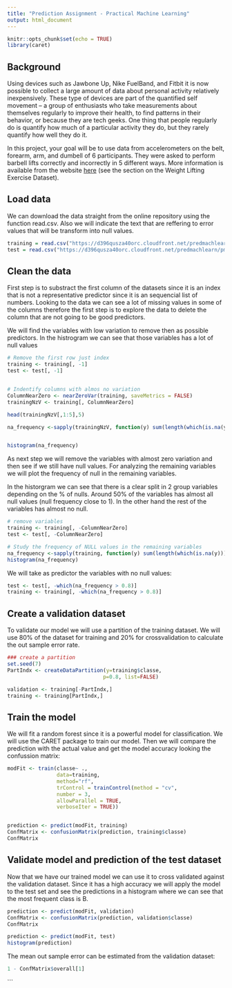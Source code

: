 ```yaml
---
title: "Prediction Assignment - Practical Machine Learning"
output: html_document
---
```


```r
knitr::opts_chunk$set(echo = TRUE)
library(caret)

```

## Background

Using devices such as Jawbone Up, Nike FuelBand, and Fitbit it is now possible to collect a large amount of data about personal activity relatively inexpensively. These type of devices are part of the quantified self movement – a group of enthusiasts who take measurements about themselves regularly to improve their health, to find patterns in their behavior, or because they are tech geeks. One thing that people regularly do is quantify how much of a particular activity they do, but they rarely quantify how well they do it. 

In this project, your goal will be to use data from accelerometers on the belt, forearm, arm, and dumbell of 6 participants. They were asked to perform barbell lifts correctly and incorrectly in 5 different ways. More information is available from the website [here](http://web.archive.org/web/20161224072740/http:/groupware.les.inf.puc-rio.br/har) (see the section on the Weight Lifting Exercise Dataset).


## Load data 
We can download the data straight from the online repository using the function read.csv. Also we will indicate the text that are reffering to error values that will be transform into null values.  

```r
training = read.csv("https://d396qusza40orc.cloudfront.net/predmachlearn/pml-training.csv", na.strings=c("NA","#DIV/0!",""))
test = read.csv("https://d396qusza40orc.cloudfront.net/predmachlearn/pml-testing.csv", na.strings=c("NA","#DIV/0!",""))


```


## Clean the data

First step is to substract the first column of the datasets since it is an index that is not a representative predictor since it is an sequencial list of numbers. Looking to the data we can see a lot of missing values in some of the columns therefore the first step is to explore the data to delete the column that are not going to be good predictors. 

We will find the variables with low variation to remove then as possible predictors. In the histrogram we can see that those variables has a lot of null values

```r
# Remove the first row just index 
training <- training[, -1]
test <- test[, -1]


# Indentify columns with almos no variation 
ColumnNearZero <- nearZeroVar(training, saveMetrics = FALSE)
trainingNzV <- training[, ColumnNearZero]

head(trainingNzV[,1:5],5)

```


```r
na_frequency <-sapply(trainingNzV, function(y) sum(length(which(is.na(y))))/length(y))


histogram(na_frequency)

```

As next step we will remove the variables with almost zero variation and then see if we still have null values. For analyzing the remaining variables we will plot the frequency of null in the remaining variables. 

In the historgram we can see that there is a clear split in 2 group variables depending on the % of nulls. Around 50% of the variables has almost all null values (null frequency close to 1). In the other hand the rest of the variables has almost no null.

``` r

# remove variables  
training <- training[, -ColumnNearZero]
test <- test[, -ColumnNearZero]

# Study the frequency of NULL values in the remaining variables
na_frequency <-sapply(training, function(y) sum(length(which(is.na(y))))/length(y))
histogram(na_frequency)


```

We will take as predictor the variables with no null values: 
 
```r
test <- test[, -which(na_frequency > 0.8)]
training <- training[, -which(na_frequency > 0.8)]

```

## Create a validation dataset 
To validate our model we will use a partition of the training dataset. We will use 80% of the dataset for training and 20% for crossvalidation to calculate the out sample error rate.

```r


### create a partition 
set.seed(7)
PartIndx <- createDataPartition(y=training$classe,
                               p=0.8, list=FALSE)

validation <- training[-PartIndx,]
training <- training[PartIndx,]

```

## Train the model
We will fit a random forest since it is a powerful model for classification. We will use the CARET package to train our model. Then we will compare the prediction with the actual value and get the model accuracy looking the confussion matrix: 
```r
modFit <- train(classe~ .,
                data=training,
                method="rf", 
                trControl = trainControl(method = "cv",
                number = 3,
                allowParallel = TRUE,
                verboseIter = TRUE))


prediction <- predict(modFit, training)
ConfMatrix <- confusionMatrix(prediction, training$classe)
ConfMatrix

```

## Validate model and prediction of the test dataset
Now that we have our trained model we can use it to cross validated against the validation dataset. Since it has a high accuracy we will apply the model to the test set and see the predictions in a histogram where we can see that the most frequent class is B.

```r
prediction <- predict(modFit, validation)
ConfMatrix <- confusionMatrix(prediction, validation$classe)
ConfMatrix

prediction <- predict(modFit, test)
histogram(prediction)
```

The mean out sample error can be estimated from the validation dataset: 
```r
1 - ConfMatrix$overall[1]

```
```
